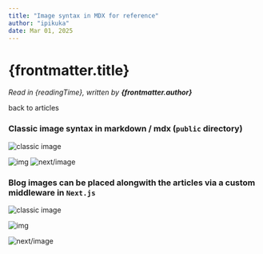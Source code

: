 ```yaml
---
title: "Image syntax in MDX for reference"
author: "ipikuka"
date: Mar 01, 2025
---
```


# {frontmatter.title}

_Read in {readingTime}, written by **{frontmatter.author}**_

<Link href={"/articles-strategy-flat-content"}>back to articles</Link>

### Classic image syntax in markdown / mdx (`public` directory)

![classic image](/image.png "title")

<img alt="img" src="/image.png" height={60} width={60} />

<Image alt="next/image" src="/image.png" height={60} width={60} />

<CustomImage alt="custom" src="/image.png" height={60} width={60} />

### Blog images can be placed alongwith the articles via a custom middleware in `Next.js`

![classic image](/data/articles-strategy-scoped-content/article-1/article-assets/image.png "title")

<img
  alt="img"
  src="/data/articles-strategy-scoped-content/article-1/article-assets/image.png"
  height={60}
  width={60}
/>

<Image
  alt="next/image"
  src="/data/articles-strategy-scoped-content/article-1/article-assets/image.png"
  height={60}
  width={60}
/>

<CustomImage
  alt="custom"
  src="/data/articles-strategy-scoped-content/article-1/article-assets/image.png"
  height={60}
  width={60}
/>
